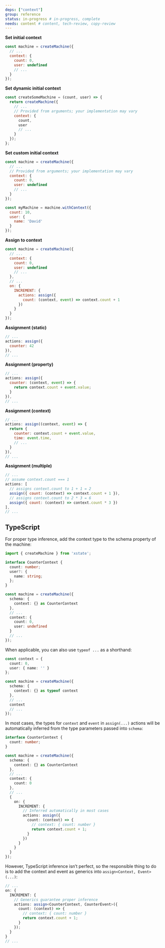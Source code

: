 ```yaml
---
deps: ["context"]
group: reference
status: in-progress # in-progress, complete
needs: content # content, tech-review, copy-review
---
```


**Set initial context**

```js
const machine = createMachine({
  // ...
  context: {
    count: 0,
    user: undefined
    // ...
  }
});
```

**Set dynamic initial context**

```js
const createSomeMachine = (count, user) => {
  return createMachine({
    // ...
    // Provided from arguments; your implementation may vary
    context: {
      count,
      user
      // ...
    }
  });
};
```

**Set custom initial context**

```js
const machine = createMachine({
  // ...
  // Provided from arguments; your implementation may vary
  context: {
    count: 0,
    user: undefined
    // ...
  }
});

const myMachine = machine.withContext({
  count: 10,
  user: {
    name: 'David'
  }
});
```

**Assign to context**

```js
const machine = createMachine({
  // ...
  context: {
    count: 0,
    user: undefined
    // ...
  },
  // ...
  on: {
    INCREMENT: {
      actions: assign({
        count: (context, event) => context.count + 1
      })
    }
  }
});
```

**Assignment (static)**

```js
// ...
actions: assign({
  counter: 42
}),
// ...
```

**Assignment (property)**

```js
// ...
actions: assign({
  counter: (context, event) => {
    return context.count + event.value;
  }
}),
// ...
```

**Assignment (context)**

```js
// ...
actions: assign((context, event) => {
  return {
    counter: context.count + event.value,
    time: event.time,
    // ...
  }
}),
// ...
```

**Assignment (multiple)**

```js
// ...
// assume context.count === 1
actions: [
  // assigns context.count to 1 + 1 = 2
  assign({ count: (context) => context.count + 1 }),
  // assigns context.count to 2 * 3 = 6
  assign({ count: (context) => context.count * 3 })
],
// ...
```

## TypeScript

For proper type inference, add the context type to the schema property of the machine:

```ts
import { createMachine } from 'xstate';

interface CounterContext {
  count: number;
  user?: {
    name: string;
  };
}

const machine = createMachine({
  schema: {
    context: {} as CounterContext
  },
  // ...
  context: {
    count: 0,
    user: undefined
  }
  // ...
});
```

When applicable, you can also use `typeof ...` as a shorthand:

```ts
const context = {
  count: 0,
  user: { name: '' }
};

const machine = createMachine({
  schema: {
    context: {} as typeof context
  },
  // ...
  context
  // ...
});
```

In most cases, the types for `context` and `event` in `assign(...)` actions will be automatically inferred from the type parameters passed into `schema`:

```ts
interface CounterContext {
  count: number;
}

const machine = createMachine({
  schema: {
    context: {} as CounterContext
  },
  // ...
  context: {
    count: 0
  },
  // ...
  {
    on: {
      INCREMENT: {
        // Inferred automatically in most cases
        actions: assign({
          count: (context) => {
            // context: { count: number }
            return context.count + 1;
          }
        })
      }
    }
  }
});
```

However, TypeScript inference isn’t perfect, so the responsible thing to do is to add the context and event as generics into `assign<Context, Event>(...)`:

```ts {3}
// ...
on: {
  INCREMENT: {
    // Generics guarantee proper inference
    actions: assign<CounterContext, CounterEvent>({
      count: (context) => {
        // context: { count: number }
        return context.count + 1;
      }
    });
  }
}
// ...
```